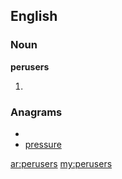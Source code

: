 ==English==

===Noun===
'''perusers'''

# {{plural of|[[peruser]]}}

===Anagrams===
* {{alphagram|eeprrssu}}
* [[pressure#English|pressure]]

[[ar:perusers]]
[[my:perusers]]